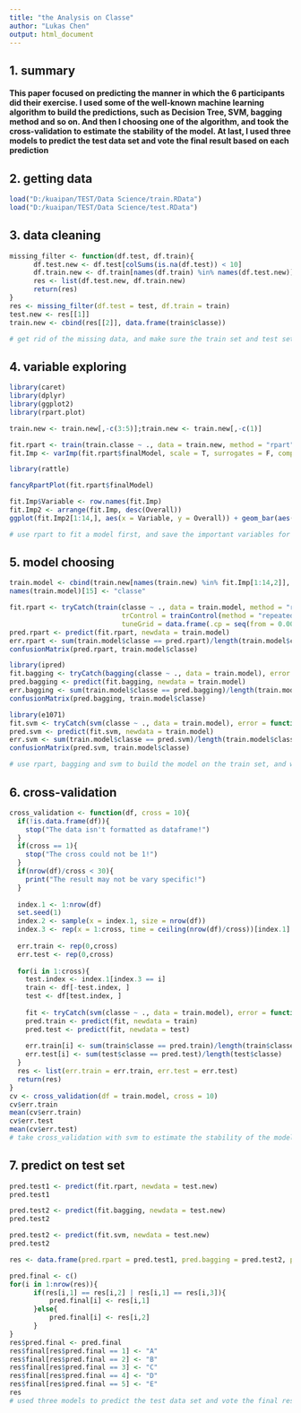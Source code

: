 ```yaml
---
title: "the Analysis on Classe"
author: "Lukas Chen"
output: html_document
---
```


## 1. summary 
#### This paper focused on predicting the manner in which the 6 participants did their exercise. I used some of the well-known machine learning algorithm to build the predictions, such as Decision Tree, SVM, bagging method and so on. And then I choosing one of the algorithm, and took the cross-validation to estimate the stability of the model. At last, I used three models to predict the test data set and vote the final result based on each prediction

## 2. getting data
```r
load("D:/kuaipan/TEST/Data Science/train.RData")
load("D:/kuaipan/TEST/Data Science/test.RData")
```

## 3. data cleaning
```r
missing_filter <- function(df.test, df.train){
      df.test.new <- df.test[colSums(is.na(df.test)) < 10]
      df.train.new <- df.train[names(df.train) %in% names(df.test.new)]
      res <- list(df.test.new, df.train.new)
      return(res)
}
res <- missing_filter(df.test = test, df.train = train)
test.new <- res[[1]]
train.new <- cbind(res[[2]], data.frame(train$classe)) 

# get rid of the missing data, and make sure the train set and test set have the same variables basicly
```

## 4. variable exploring
```r
library(caret)
library(dplyr)
library(ggplot2)
library(rpart.plot)

train.new <- train.new[,-c(3:5)];train.new <- train.new[,-c(1)]

fit.rpart <- train(train.classe ~ ., data = train.new, method = "rpart")
fit.Imp <- varImp(fit.rpart$finalModel, scale = T, surrogates = F, competes = T)

library(rattle)

fancyRpartPlot(fit.rpart$finalModel)

fit.Imp$Variable <- row.names(fit.Imp)
fit.Imp2 <- arrange(fit.Imp, desc(Overall))
ggplot(fit.Imp2[1:14,], aes(x = Variable, y = Overall)) + geom_bar(aes(fill = Overall), stat = "identity") + coord_flip() 

# use rpart to fit a model first, and save the important variables for choosing models
```

## 5. model choosing
```r
train.model <- cbind(train.new[names(train.new) %in% fit.Imp[1:14,2]], train.new$train.classe)
names(train.model)[15] <- "classe"

fit.rpart <- tryCatch(train(classe ~ ., data = train.model, method = "rpart",
                            trControl = trainControl(method = "repeatedcv", number = 10, repeats = 3),
                            tuneGrid = data.frame(.cp = seq(from = 0.001, to = 0.1, length = 10))), error = function(e) return(NA))
pred.rpart <- predict(fit.rpart, newdata = train.model)
err.rpart <- sum(train.model$classe == pred.rpart)/length(train.model$classe); err.rpart 
confusionMatrix(pred.rpart, train.model$classe)

library(ipred)
fit.bagging <- tryCatch(bagging(classe ~ ., data = train.model), error = function(e) return(NA))
pred.bagging <- predict(fit.bagging, newdata = train.model)
err.bagging <- sum(train.model$classe == pred.bagging)/length(train.model$classe); err.bagging 
confusionMatrix(pred.bagging, train.model$classe)

library(e1071)
fit.svm <- tryCatch(svm(classe ~ ., data = train.model), error = function(e) return(NA))
pred.svm <- predict(fit.svm, newdata = train.model)
err.svm <- sum(train.model$classe == pred.svm)/length(train.model$classe); err.svm 
confusionMatrix(pred.svm, train.model$classe)

# use rpart, bagging and svm to build the model on the train set, and we can see that bagging has the highest accuracy, but maybe overfitting
```

## 6. cross-validation
```r
cross_validation <- function(df, cross = 10){
  if(!is.data.frame(df)){
    stop("The data isn't formatted as dataframe!")
  }
  if(cross == 1){
    stop("The cross could not be 1!")
  }
  if(nrow(df)/cross < 30){
    print("The result may not be vary specific!")
  }
  
  index.1 <- 1:nrow(df)
  set.seed(1)
  index.2 <- sample(x = index.1, size = nrow(df))
  index.3 <- rep(x = 1:cross, time = ceiling(nrow(df)/cross))[index.1]
  
  err.train <- rep(0,cross)
  err.test <- rep(0,cross)
  
  for(i in 1:cross){
    test.index <- index.1[index.3 == i]
    train <- df[-test.index, ]
    test <- df[test.index, ]
    
    fit <- tryCatch(svm(classe ~ ., data = train.model), error = function(e) return(NA))
    pred.train <- predict(fit, newdata = train)
    pred.test <- predict(fit, newdata = test)
    
    err.train[i] <- sum(train$classe == pred.train)/length(train$classe)
    err.test[i] <- sum(test$classe == pred.test)/length(test$classe)
  }
  res <- list(err.train = err.train, err.test = err.test)
  return(res)
}
cv <- cross_validation(df = train.model, cross = 10)
cv$err.train
mean(cv$err.train)
cv$err.test
mean(cv$err.test)
# take cross_validation with svm to estimate the stability of the model
```

## 7. predict on test set
```r
pred.test1 <- predict(fit.rpart, newdata = test.new)
pred.test1

pred.test2 <- predict(fit.bagging, newdata = test.new)
pred.test2

pred.test2 <- predict(fit.svm, newdata = test.new)
pred.test2

res <- data.frame(pred.rpart = pred.test1, pred.bagging = pred.test2, pred.svm = pred.test2)

pred.final <- c()
for(i in 1:nrow(res)){
      if(res[i,1] == res[i,2] | res[i,1] == res[i,3]){
          pred.final[i] <- res[i,1]
      }else{
          pred.final[i] <- res[i,2]
      }
}
res$pred.final <- pred.final
res$final[res$pred.final == 1] <- "A"
res$final[res$pred.final == 2] <- "B"
res$final[res$pred.final == 3] <- "C"
res$final[res$pred.final == 4] <- "D"
res$final[res$pred.final == 5] <- "E"
res
# used three models to predict the test data set and vote the final result based on each prediction
```